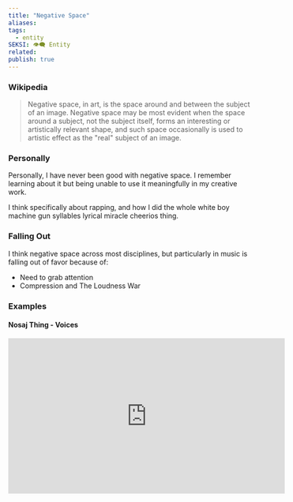 ```yaml
---
title: "Negative Space"
aliases: 
tags:
  - entity
SEKSI: 👁️‍🗨️ Entity
related:
publish: true
---
```



### Wikipedia
> Negative space, in art, is the space around and between the subject of an image. Negative space may be most evident when the space around a subject, not the subject itself, forms an interesting or artistically relevant shape, and such space occasionally is used to artistic effect as the "real" subject of an image.

### Personally
Personally, I have never been good with negative space. I remember learning about it but being unable to use it meaningfully in my creative work. 

I think specifically about rapping, and how I did the whole white boy machine gun syllables lyrical miracle cheerios thing.

### Falling Out
I think negative space across most disciplines, but particularly in music is falling out of favor because of:
- Need to grab attention
- Compression and <Link href="/c/the-loudness-war" className="text-[var(--color-primary)] hover:underline hover:text-[var(--color-secondary)] transition-colors font-medium">The Loudness War</Link>

### Examples
#### Nosaj Thing - Voices

<iframe width="560" height="315" src="https://www.youtube.com/embed/imq_z9az_Io" frameborder="0" allow="accelerometer; autoplay; clipboard-write; encrypted-media; gyroscope; picture-in-picture" allowfullscreen></iframe>
